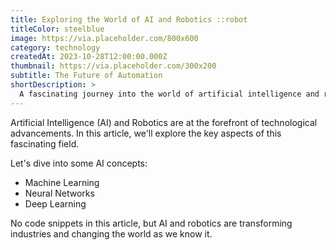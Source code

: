 ```yaml
---
title: Exploring the World of AI and Robotics ::robot
titleColor: steelblue
image: https://via.placeholder.com/800x600
category: technology
createdAt: 2023-10-28T12:00:00.000Z
thumbnail: https://via.placeholder.com/300x200
subtitle: The Future of Automation
shortDescription: >
  A fascinating journey into the world of artificial intelligence and robotics.
---
```


Artificial Intelligence (AI) and Robotics are at the forefront of technological advancements. In this article, we'll explore the key aspects of this fascinating field.

Let's dive into some AI concepts:

- Machine Learning
- Neural Networks
- Deep Learning

No code snippets in this article, but AI and robotics are transforming industries and changing the world as we know it.
